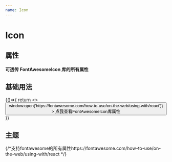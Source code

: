 ```yaml
---
name: Icon
---
```



# Icon

## 属性

#### 可透传 FontAwesomeIcon 库的所有属性

<Props of={Icon} />

## 基础用法

<Playground>
{()=>{
  return <>
  <Icon icon="spinner" size="6x" rotation={180} theme="success" />
    <Button 
  onClick={()=>
  window.open('https://fontawesome.com/how-to-use/on-the-web/using-with/react')}
  >
  点我查看FontAwesomeIcon库属性
  </Button> 
   </>
}}
</Playground>

## 主题

<Playground>
  {/*支持fontawesome的所有属性https://fontawesome.com/how-to-use/on-the-web/using-with/react  */}
  <Icon icon="arrow-down" size="6x" rotation={0} theme="primary" spin />
  <Icon icon="arrow-down" size="6x" rotation={30} theme="secondary" pulse />
  <Icon icon="arrow-down" size="6x" rotation={180} theme="success" />
  <Icon icon="arrow-down" size="6x" rotation={270} theme="info" inverse />
  <Icon icon="arrow-down" size="6x" rotation={360} theme="warning" fixedWidth />
  <Icon
    icon="arrow-down"
    size="6x"
    rotation={90}
    theme="danger"
    border
    style={{transform:'translate(20px,10px)'}}
  />
</Playground>
